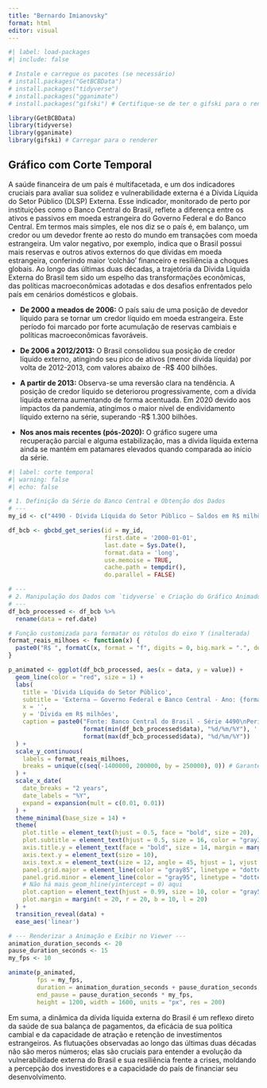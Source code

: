 ---
title: "Bernardo Imianovsky"
format: html
editor: visual
---

```{r}
#| label: load-packages
#| include: false

# Instale e carregue os pacotes (se necessário)
# install.packages("GetBCBData")
# install.packages("tidyverse")
# install.packages("gganimate")
# install.packages("gifski") # Certifique-se de ter o gifski para o renderer

library(GetBCBData)
library(tidyverse)
library(gganimate)
library(gifski) # Carregar para o renderer
```

## Gráfico com Corte Temporal

A saúde financeira de um país é multifacetada, e um dos indicadores cruciais para avaliar sua solidez e vulnerabilidade externa é a Dívida Líquida do Setor Público (DLSP) Externa. Esse indicador, monitorado de perto por instituições como o Banco Central do Brasil, reflete a diferença entre os ativos e passivos em moeda estrangeira do Governo Federal e do Banco Central. Em termos mais simples, ele nos diz se o país é, em balanço, um credor ou um devedor frente ao resto do mundo em transações com moeda estrangeira. Um valor negativo, por exemplo, indica que o Brasil possui mais reservas e outros ativos externos do que dívidas em moeda estrangeira, conferindo maior 'colchão' financeiro e resiliência a choques globais. Ao longo das últimas duas décadas, a trajetória da Dívida Líquida Externa do Brasil tem sido um espelho das transformações econômicas, das políticas macroeconômicas adotadas e dos desafios enfrentados pelo país em cenários domésticos e globais.

-   **De 2000 a meados de 2006:** O país saiu de uma posição de devedor líquido para se tornar um credor líquido em moeda estrangeira. Este período foi marcado por forte acumulação de reservas cambiais e políticas macroeconômicas favoráveis.

-   **De 2006 a 2012/2013:** O Brasil consolidou sua posição de credor líquido externo, atingindo seu pico de ativos (menor dívida líquida) por volta de 2012-2013, com valores abaixo de -R\$ 400 bilhões.

-   **A partir de 2013:** Observa-se uma reversão clara na tendência. A posição de credor líquido se deteriorou progressivamente, com a dívida líquida externa aumentando de forma acentuada. Em 2020 devido aos impactos da pandemia, atingimos o maior nível de endividamento líquido externo na série, superando -R\$ 1.300 bilhões.

-   **Nos anos mais recentes (pós-2020):** O gráfico sugere uma recuperação parcial e alguma estabilização, mas a dívida líquida externa ainda se mantém em patamares elevados quando comparada ao início da série.

```{r}
#| label: corte temporal
#| warning: false
#| echo: false

# 1. Definição da Série do Banco Central e Obtenção dos Dados
# ---
my_id <- c("4490 - Dívida Líquida do Setor Público – Saldos em R$ milhões – Externa – Governo Federal e Banco Central" = 4490)

df_bcb <- gbcbd_get_series(id = my_id,
                           first.date = '2000-01-01',
                           last.date = Sys.Date(),
                           format.data = 'long',
                           use.memoise = TRUE,
                           cache.path = tempdir(),
                           do.parallel = FALSE)

# ---
# 2. Manipulação dos Dados com `tidyverse` e Criação do Gráfico Animado
# ---
df_bcb_processed <- df_bcb %>%
  rename(data = ref.date)

# Função customizada para formatar os rótulos do eixo Y (inalterada)
format_reais_milhoes <- function(x) {
  paste0("R$ ", formatC(x, format = "f", digits = 0, big.mark = ".", decimal.mark = ","))
}

p_animated <- ggplot(df_bcb_processed, aes(x = data, y = value)) +
  geom_line(color = "red", size = 1) +
  labs(
    title = 'Dívida Líquida do Setor Público',
    subtitle = 'Externa – Governo Federal e Banco Central - Ano: {format(as.Date(frame_along), "%Y")}',
    x = '',
    y = 'Dívida em R$ milhões',
    caption = paste0("Fonte: Banco Central do Brasil - Série 4490\nPeríodo: ",
                     format(min(df_bcb_processed$data), "%d/%m/%Y"), ' a ',
                     format(max(df_bcb_processed$data), "%d/%m/%Y"))
  ) +
  scale_y_continuous(
    labels = format_reais_milhoes,
    breaks = unique(c(seq(-1400000, 200000, by = 250000), 0)) # Garante que 0 esteja nos breaks
  ) +
  scale_x_date(
    date_breaks = "2 years",
    date_labels = "%Y",
    expand = expansion(mult = c(0.01, 0.01))
  ) +
  theme_minimal(base_size = 14) +
  theme(
    plot.title = element_text(hjust = 0.5, face = "bold", size = 20),
    plot.subtitle = element_text(hjust = 0.5, size = 16, color = "gray30", margin = margin(b = 15)),
    axis.title.y = element_text(face = "bold", size = 14, margin = margin(r = 15)),
    axis.text.y = element_text(size = 10),
    axis.text.x = element_text(size = 12, angle = 45, hjust = 1, vjust = 1),
    panel.grid.major = element_line(color = "gray85", linetype = "dotted", size = 0.3),
    panel.grid.minor = element_line(color = "gray95", linetype = "dotted", size = 0.2),
    # Não há mais geom_hline(yintercept = 0) aqui
    plot.caption = element_text(hjust = 0.99, size = 10, color = "gray50", margin = margin(t = 10)),
    plot.margin = margin(t = 20, r = 20, b = 10, l = 20)
  ) +
  transition_reveal(data) +
  ease_aes('linear')

# --- Renderizar a Animação e Exibir no Viewer ---
animation_duration_seconds <- 20
pause_duration_seconds <- 15
my_fps <- 10

animate(p_animated,
        fps = my_fps,
        duration = animation_duration_seconds + pause_duration_seconds,
        end_pause = pause_duration_seconds * my_fps,
        height = 1200, width = 1600, units = "px", res = 200)
```

Em suma, a dinâmica da dívida líquida externa do Brasil é um reflexo direto da saúde de sua balança de pagamentos, da eficácia de sua política cambial e da capacidade de atração e retenção de investimentos estrangeiros. As flutuações observadas ao longo das últimas duas décadas não são meros números; elas são cruciais para entender a evolução da vulnerabilidade externa do Brasil e sua resiliência frente a crises, moldando a percepção dos investidores e a capacidade do país de financiar seu desenvolvimento.
